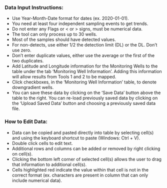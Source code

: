 <h3><b>Data Input Instructions:</b></h3>

* Use Year-Month-Date format for dates (ex. 2020-01-01).
* You need at least four independent sampling events to get trends.
* Do not enter any Flags or < or > signs, must be numerical data.
* The tool can only process up to 30 wells.
* Most of the samples should have detected values.
* For non-detects, use either 1/2 the detection limit (DL) or the DL. Don't use zero.
* Don't enter duplicate values, either use the average or the first of the two duplicates.
* Add Latitude and Longitude information for the Monitoring Wells to the table under the tab 'Monitoring Well Information'. Adding this information will allow results from Tools 1 and 2 to be mapped.
* Click checkboxes, in the 'Monitoring Well Information' table, to denote downgradient wells.
* You can save these data by clicking on the 'Save Data' button above the table to the right. You can re-load previously saved data by clicking on the 'Upload Saved Data' button and choosing a previously saved data file.

<h3><b>How to Edit Data:</b></h3>

* Data can be copied and pasted directly into table by selecting cell(s) and using the keyboard shortcut to paste (Windows: Ctrl + V).
* Double click cells to edit text.
* Additional rows and columns can be added or removed by right clicking on cell(s).
* Clicking the bottom left corner of selected cell(s) allows the user to drag that information to additional cell(s).
* Cells highlighted red indicate the value within that cell is not in the correct format (ex. characters are present in column that can only include numerical data). 

